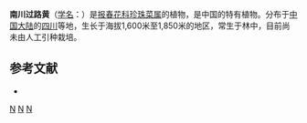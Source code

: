 {{Speciesbox 
| genus = Lysimachia
| species = nanchuanensis
| authority = [[吴征镒|C. Y. Wu]] ex [[陈封怀|Chen]] et [[胡启明|C. M. Hu]]
}}

'''南川过路黄'''（[[学名|学名]]：{{lang|la|''Lysimachia nanchuanensis''}}）是[[报春花科|报春花科]][[珍珠菜属|珍珠菜属]]的植物，是中国的特有植物。分布于[[中国大陆|中国大陆]]的[[四川|四川]]等地，生长于海拔1,600米至1,850米的地区，常生于林中，目前尚未由人工引种栽培。

== 参考文献 ==
<div class="references-small">
* {{cite web| url =http://www.bioinfo.cn/db05/KmzwSpecies.php?action=view&id=17601| title =南川过路黄| work =《中国高等植物数据库全库》| publisher =中国科学院微生物研究所| author =昆明植物研究所| accessdate =2009-02-25| deadurl =yes| archiveurl =https://web.archive.org/web/20160305064825/http://www.bioinfo.cn/db05/KmzwSpecies.php?action=view&id=17601| archivedate =2016-03-05}}
</div>
{{Taxonbar|from=Q10907730}}

[[Category:珍珠菜属|N]]
[[Category:中國特有植物|N]]
[[Category:四川植物|N]]